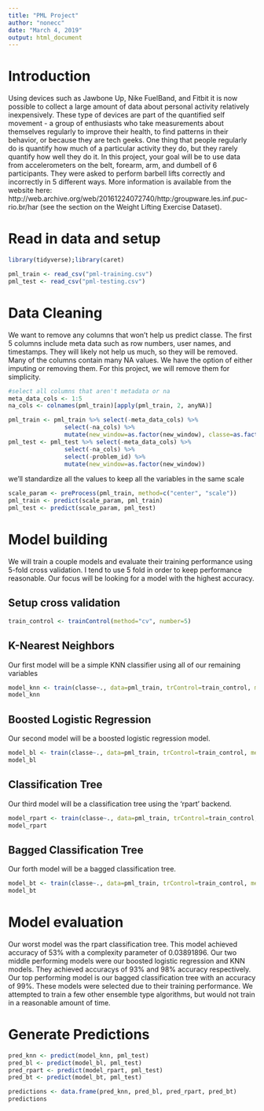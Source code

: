 ```yaml
---
title: "PML Project"
author: "nonecc"
date: "March 4, 2019"
output: html_document
---
```


# Introduction
Using devices such as Jawbone Up, Nike FuelBand, and Fitbit it is now possible to collect a large amount of data about personal activity relatively inexpensively. These type of devices are part of the quantified self movement - a group of enthusiasts who take measurements about themselves regularly to improve their health, to find patterns in their behavior, or because they are tech geeks. One thing that people regularly do is quantify how much of a particular activity they do, but they rarely quantify how well they do it. In this project, your goal will be to use data from accelerometers on the belt, forearm, arm, and dumbell of 6 participants. They were asked to perform barbell lifts correctly and incorrectly in 5 different ways. More information is available from the website here: http://web.archive.org/web/20161224072740/http:/groupware.les.inf.puc-rio.br/har (see the section on the Weight Lifting Exercise Dataset).

# Read in data and setup
```r
library(tidyverse);library(caret)

pml_train <- read_csv("pml-training.csv")
pml_test <- read_csv("pml-testing.csv")
```

# Data Cleaning
We want to remove any columns that won't help us predict classe. The first 5 columns include meta data such as row numbers, user names, and timestamps. They will likely not help us much, so they will be removed. Many of the columns contain many NA values. We have the option of either imputing or removing them. For this project, we will remove them for simplicity. 
```r
#select all columns that aren't metadata or na
meta_data_cols <- 1:5
na_cols <- colnames(pml_train)[apply(pml_train, 2, anyNA)]

pml_train <- pml_train %>% select(-meta_data_cols) %>%
                select(-na_cols) %>%
                mutate(new_window=as.factor(new_window), classe=as.factor(classe))
pml_test <- pml_test %>% select(-meta_data_cols) %>%
                select(-na_cols) %>%
                select(-problem_id) %>%
                mutate(new_window=as.factor(new_window))
```


we'll standardize all the values to keep all the variables in the same scale
```r
scale_param <- preProcess(pml_train, method=c("center", "scale"))
pml_train <- predict(scale_param, pml_train)
pml_test <- predict(scale_param, pml_test)
```

# Model building
We will train a couple models and evaluate their training performance using 5-fold cross validation. I tend to use 5 fold in order to keep performance reasonable. Our focus will be looking for a model with the highest accuracy.

## Setup cross validation
```r
train_control <- trainControl(method="cv", number=5)
```

## K-Nearest Neighbors 
Our first model will be a simple KNN classifier using all of our remaining variables
```r
model_knn <- train(classe~., data=pml_train, trControl=train_control, method="kknn")
model_knn
```

## Boosted Logistic Regression
Our second model will be a boosted logistic regression model.
```r
model_bl <- train(classe~., data=pml_train, trControl=train_control, method="LogitBoost")
model_bl
```

## Classification Tree
Our third model will be a classification tree using the 'rpart' backend.
```r
model_rpart <- train(classe~., data=pml_train, trControl=train_control, method="rpart")
model_rpart
```

## Bagged Classification Tree
Our forth model will be a bagged classification tree.
```r
model_bt <- train(classe~., data=pml_train, trControl=train_control, method="treebag")
model_bt
```

# Model evaluation
Our worst model was the rpart classification tree. This model achieved accuracy of 53% with a complexity parameter of  0.03891896. Our two middle performing models were our boosted logistic regression and KNN models. They achieved accuracys of 93% and 98% accuracy respectively. Our top performing model is our bagged classification tree with an accuracy of 99%. These models were selected due to their training performance. We attempted to train a few other ensemble type algorithms, but would not train in a reasonable amount of time. 

# Generate Predictions
```r
pred_knn <- predict(model_knn, pml_test)
pred_bl <- predict(model_bl, pml_test)
pred_rpart <- predict(model_rpart, pml_test)
pred_bt <- predict(model_bt, pml_test)

predictions <- data.frame(pred_knn, pred_bl, pred_rpart, pred_bt)
predictions
```




